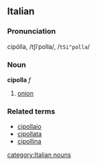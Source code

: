 ==Italian==
===Pronunciation===
cipólla, /tʃiˈpolla/, /<tt>tSi"polla</tt>/
===Noun===
'''cipolla''' ''f''

# [[onion]]

===Related terms===
*[[cipollaio]]
*[[cipollata]]
*[[cipollina]]
[[category:Italian nouns]]